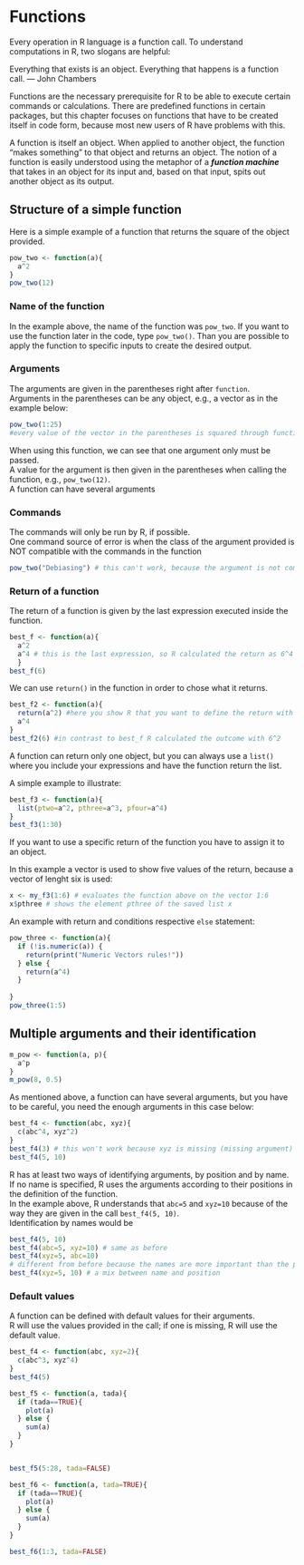 # Functions {#functions}

Every operation in R language is a function call.
To understand computations in R, two slogans are helpful:

Everything that exists is an object.
Everything that happens is a function call.
— John Chambers

Functions are the necessary prerequisite for R to be able to execute certain commands or calculations. There are predefined functions in certain packages, but this chapter focuses on functions that have to be created itself in code form, because most new users of R have problems with this.

A function is itself an object. When applied to another object, the function "makes something" to that object and returns an object. The notion of a function is easily understood using the metaphor of a ***function machine*** that takes in an object for its input and, based on that input, spits out another object as its output.

## Structure of a simple function

Here is a simple example of a function that returns the square of the object provided.

```r
pow_two <- function(a){
  a^2
}
pow_two(12)

```



### Name of the function
In the example above, the name of the function was `pow_two`. If you want to use the function later in the code, type `pow_two()`. Than you are possible to apply the function to specific inputs to create the desired output.

### Arguments

The arguments are given in the parentheses right after `function`.  
Arguments in the parentheses can be any object, e.g., a vector as in the example below:
```r
pow_two(1:25)
#every value of the vector in the parentheses is squared through function `pow_two`
```
When using this function, we can see that one argument only must be passed.  
A value for the argument is then given in the parentheses when calling the function, e.g., `pow_two(12)`.  
A function can have several arguments

### Commands
The commands will only be run by R, if possible.  
One command source of error is when the class of the argument provided is NOT compatible with the commands in the function

```r
pow_two("Debiasing") # this can't work, because the argument is not compatible
```


### Return of a function

The return of a function is given by the last expression executed inside the function.

```r
best_f <- function(a){
  a^2
  a^4 # this is the last expression, so R calculated the return as 6^4
  }
best_f(6)
```

We can use `return()` in the function in order to chose what it  returns.

```r
best_f2 <- function(a){
  return(a^2) #here you show R that you want to define the return with the first expression
  a^4
}
best_f2(6) #in contrast to best_f R calculated the outcome with 6^2
```

A function can return only one object, but you can always use a `list()` where you include your expressions and have the function return the list.

A simple example to illustrate:
```r
best_f3 <- function(a){
  list(ptwo=a^2, pthree=a^3, pfour=a^4) 
}
best_f3(1:30)
```

If you want to use a specific return of the function you have to assign it to an object.

In this example a vector is used to show five values of the return, because a vector of lenght six is used:
```r
x <- my_f3(1:6) # evaluates the function above on the vector 1:6
x$pthree # shows the element pthree of the saved list x
```

An example with return and conditions respective `else` statement:

```r
pow_three <- function(a){
  if (!is.numeric(a)) {
    return(print("Numeric Vectors rules!"))
  } else {
    return(a^4)
  }
  
}
pow_three(1:5)
```



## Multiple arguments and their identification

```r
m_pow <- function(a, p){
  a^p
}
m_pow(8, 0.5)
```


As mentioned above, a function can have several arguments, but you have to be careful, you need the enough arguments in this case below:

```r
best_f4 <- function(abc, xyz){
  c(abc^4, xyz^2)
}
best_f4(3) # this won't work because xyz is missing (missing argument)
best_f4(5, 10)
```

R has at least two ways of identifying arguments, by position and by name.  
If no name is specified, R uses the arguments according to their positions in the definition of the function.  
In the example above, R understands that `abc=5` and `xyz=10` because of the way they are given in the call `best_f4(5, 10)`.  
Identification by names would be
```r
best_f4(5, 10)
best_f4(abc=5, xyz=10) # same as before
best_f4(xyz=5, abc=10) 
# different from before because the names are more important than the position
best_f4(xyz=5, 10) # a mix between name and position 
```

### Default values

A function can be defined with default values for their arguments.  
R will use the values provided in the call; if one is missing, R will use the default value.

```r

best_f4 <- function(abc, xyz=2){
  c(abc^3, xyz^4)
}
best_f4(5) 

best_f5 <- function(a, tada){
  if (tada==TRUE){
    plot(a)
  } else {
    sum(a)
  }
}


best_f5(5:28, tada=FALSE)

best_f6 <- function(a, tada=TRUE){
  if (tada==TRUE){
    plot(a)
  } else {
    sum(a)
  }
}

best_f6(1:3, tada=FALSE)
```












